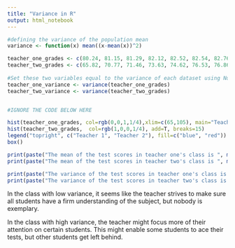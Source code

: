```yaml
---
title: "Variance in R"
output: html_notebook
---
```

```r
#defining the variance of the population mean 
variance <- function(x) mean((x-mean(x))^2)

teacher_one_grades <- c(80.24, 81.15, 81.29, 82.12, 82.52, 82.54, 82.76, 83.37, 83.42, 83.45, 83.47, 83.79, 83.91, 83.98, 84.03, 84.69, 84.74, 84.89, 84.95, 84.95, 85.02, 85.18, 85.53, 86.29, 86.83, 87.29, 87.47, 87.62, 88.04, 88.5)
teacher_two_grades <- c(65.82, 70.77, 71.46, 73.63, 74.62, 76.53, 76.86, 77.06, 78.46, 79.81, 80.64, 81.61, 81.84, 83.67, 84.44, 84.73, 84.74, 85.15, 86.55, 88.06, 88.53, 90.12, 91.27, 91.62, 92.86, 94.37, 95.64, 95.99, 97.69, 104.4)
  
#Set these two variables equal to the variance of each dataset using NumPy
teacher_one_variance <- variance(teacher_one_grades)
teacher_two_variance <- variance(teacher_two_grades)


#IGNORE THE CODE BELOW HERE

hist(teacher_one_grades, col=rgb(0,0,1,1/4),xlim=c(65,105), main="Teacher Grades One and Two", breaks=15)
hist(teacher_two_grades,  col=rgb(1,0,0,1/4), add=T, breaks=15)
legend("topright", c("Teacher 1", "Teacher 2"), fill=c("blue", "red"))
box()

print(paste("The mean of the test scores in teacher one's class is ", mean(teacher_one_grades)))
print(paste("The mean of the test scores in teacher two's class is ", mean(teacher_two_grades)))

print(paste("The variance of the test scores in teacher one's class is ", teacher_one_variance))
print(paste("The variance of the test scores in teacher two's class is ", teacher_two_variance))
```

In the class with low variance, it seems like the teacher strives to make sure all students have a firm understanding of the subject, but nobody is exemplary.

In the class with high variance, the teacher might focus more of their attention on certain students. This might enable some students to ace their tests, but other students get left behind.